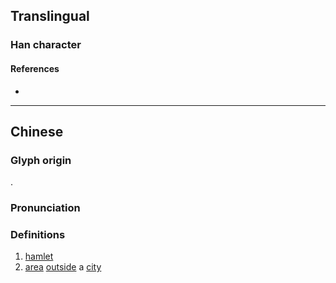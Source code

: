 {{character info/new}}
==Translingual==

===Han character===
{{Han char|rn=102|rad=田|as=12|sn=17|four=|canj=WYTG|ids=⿰田童}}

====References====
* {{Han ref|kx=0766.190|dkj=21942|dj=1176.270|hdz=42553.010|uh=7583|ud=30083}}

----

==Chinese==
{{zh-forms}}
===Glyph origin===
{{Han compound|田|童|c1=s|c2=p|t1=field|ls=psc}}.

===Pronunciation===
{{zh-pron
|m=tuǎn
|c=tyun2
|mc=y
|oc=
|ma=
|cat=n
}}

===Definitions===
{{zh-hanzi}}

# [[hamlet]]
# [[area]] [[outside]] a [[city]]